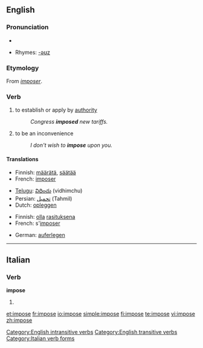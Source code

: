 ==English==

===Pronunciation===
* {{audio|en-us-impose.ogg|Audio (US)}}

* Rhymes: [[Rhymes:English:-əʊz|-əʊz]]

===Etymology===
From {{MF.}} ''[[imposer]]''.

===Verb===
{{en-verb|impos|es}}

# {{transitive}} to establish or apply by [[authority]]
#: ''Congress '''imposed''' new tariffs.''
# {{intransitive}} to be an inconvenience
#: ''I don't wish to '''impose''' upon you.''

====Translations====
{{trans-top|to establish or apply by authority}}
* Finnish: [[määrätä]], [[säätää]]
* French: [[imposer]]
{{rans-mid}}
* [[Telugu]]: [[విధించు]] (vidhimchu)
* Persian: [[تحمیل]] (Tahmil)
* Dutch: [[opleggen]]
{{trans-bottom}}

{{trans-top|to be an inconvenience}}
* Finnish: [[olla]] [[rasituksena]]
* French: s'[[imposer]]
{{trans-mid}}
* German: [[auferlegen]]
{{trans-bottom}}

[[Category:English intransitive verbs]]
[[Category:English transitive verbs]]

----

==Italian==

===Verb===
'''impose'''

# {{form of|[[third-person|Third-person]] [[singular]] [[past historic]]|[[imporre#Italian|imporre]]|lang=Italian}}

[[Category:Italian verb forms]]

[[et:impose]]
[[fr:impose]]
[[io:impose]]
[[simple:impose]]
[[fi:impose]]
[[te:impose]]
[[vi:impose]]
[[zh:impose]]